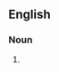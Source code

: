 {{also|firesales}}
==English==

===Noun===
{{head|en|noun plural form}}

# {{plural of|fire sale|lang=en}}